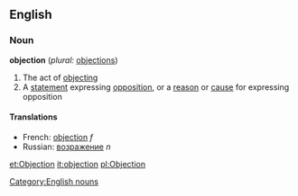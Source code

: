 ==English==

===Noun===
'''objection'''  (''plural:'' [[objections]])
# The act of [[objecting]]
# A [[statement]] expressing [[opposition]], or a [[reason]] or [[cause]] for expressing opposition

[[Category:English nouns]]

====Translations====
*French: [[objection]] ''f''
*Russian: [[возражение]] ''n''

[[et:Objection]]
[[it:objection]]
[[pl:Objection]]